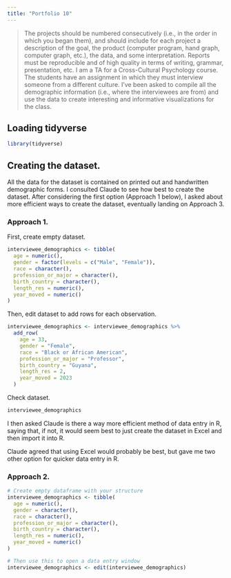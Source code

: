 ```yaml
---
title: "Portfolio 10"
---
```


> The projects should be numbered consecutively (i.e., in the order in which you began them), and should include for each project a description of the goal, the product (computer program, hand graph, computer graph, etc.), the data, and some interpretation. Reports must be reproducible and of high quality in terms of writing, grammar, presentation, etc.
> I am a TA for a Cross-Cultural Psychology course. The students have an assignment in which they must interview someone from a different culture. I've been asked to compile all the demographic information (i.e., where the interviewees are from) and use the data to create interesting and informative visualizations for the class.

## Loading tidyverse
```r
library(tidyverse)
```


## Creating the dataset.
All the data for the dataset is contained on printed out and handwritten demographic forms. I consulted Claude to see how best to create the dataset. After considering the first option (Approach 1 below), I asked about more efficient ways to create the dataset, eventually landing on Approach 3.

### Approach 1.
First, create empty dataset.
```r
interviewee_demographics <- tibble(
  age = numeric(),
  gender = factor(levels = c("Male", "Female")),
  race = character(),
  profession_or_major = character(),
  birth_country = character(),
  length_res = numeric(),
  year_moved = numeric()
)
```
Then, edit dataset to add rows for each observation.
```r
interviewee_demographics <- interviewee_demographics %>%
  add_row(
    age = 33,
    gender = "Female",
    race = "Black or African American",
    profession_or_major = "Professor",
    birth_country = "Guyana",
    length_res = 2,
    year_moved = 2023
  )
```
Check dataset.
```r
interviewee_demographics
```
I then asked Claude is there a way more efficient method of data entry in R, saying that, if not, it would seem best to just create the dataset in Excel and then import it into R.

Claude agreed that using Excel would probably be best, but gave me two other option for quicker data entry in R.

### Approach 2.
```r
# Create empty dataframe with your structure
interviewee_demographics <- tibble(
  age = numeric(),
  gender = character(),
  race = character(),
  profession_or_major = character(),
  birth_country = character(),
  length_res = numeric(),
  year_moved = numeric()
)

# Then use this to open a data entry window
interviewee_demographics <- edit(interviewee_demographics)
```

